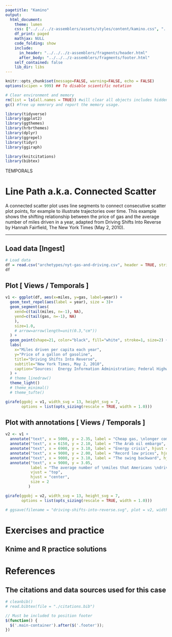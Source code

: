 ```yaml
---
pagetitle: "Kamino"
output: 
  html_document:
    theme: lumen
    css: ["../../../z-assemblers/assets/styles/content/kamino.css", "../../../z-assemblers/assets/icons/line-awesome/css/line-awesome.css"]
    df_print: paged
    mathjax: NULL
    code_folding: show
    include:
      in_header: "../../../z-assemblers/fragments/header.html"
      after_body: "../../../z-assemblers/fragments/footer.html"
    self_contained: false
    lib_dir: libs
---
```


```r

knitr::opts_chunk$set(message=FALSE, warning=FALSE, echo = FALSE)
options(scipen = 999) ## To disable scientific notation

# Clear environment and memory
rm(list = ls(all.names = TRUE)) #will clear all objects includes hidden objects.
gc() #free up memrory and report the memory usage.

library(tidyverse)
library(ggplot2)
library(ggthemes)
library(hrbrthemes)
library(dplyr)
library(ggrepel)
library(tidyr)
library(ggiraph)

library(knitcitations)
library(bibtex)


```

<div class="activity">
TEMPORALS
</div>

# Line Path a.k.a. Connected Scatter

A connected scatter plot uses line segments to connect consecutive scatter plot points, for example to illustrate trajectories over time. This example shows the shifting relationship between the price of gas and the average number of miles driven in a year, adapted from Driving Shifts Into Reverse by Hannah Fairfield, The New York Times (May 2, 2010).

***

## Load data [Ingest]

```r

# Load data
df = read.csv("archetypes/nyt-gas-and-driving.csv", header = TRUE, stringsAsFactors = TRUE)  # read text file 
df

```

## Plot [ Views / Temporals ]

```r

v1 <- ggplot(df, aes(x=miles, y=gas, label=year)) +
  geom_text_repel(aes(label = year), size = 3)+
  geom_segment(aes(
    xend=c(tail(miles, n=-1), NA), 
    yend=c(tail(gas, n=-1), NA)
    ),
    size=1.0,
    # arrow=arrow(length=unit(0.3,"cm"))
  ) +
  geom_point(shape=21, color="black", fill="white", stroke=1, size=2) +
  labs(
    x="Miles driven per capita each year",
    y="Price of a gallon of gasoline",
    title="Driving Shifts Into Reverse",
    subtitle="New York Times, May 2, 2010",
    caption="Sources:  Energy Information Administration; Federal Highway Administration; Brookings Institution"
  ) + 
  # theme_linedraw()
  theme_light()
  # theme_minimal()
  # theme_tufte()

girafe(ggobj = v1, width_svg = 13, height_svg = 7,
       options = list(opts_sizing(rescale = TRUE, width = 1.0)))

```


## Plot with annotations [ Views / Temporals ]

```r

v2 <- v1 + 
  annotate("text", x = 5000, y = 2.35, label = "Cheap gas, \nlonger commutes", hjust = "center", size = 3, fontface = 2) +
  annotate("text", x = 6150, y = 2.10, label = "The Arab oil embargo", hjust = "left", size = 3, fontface = 2) +
  annotate("text", x = 6900, y = 3.10, label = "Energy crisis", hjust = "left", size = 3, fontface = 2) +
  annotate("text", x = 9000, y = 2.00, label = "Record low prices", hjust = "center", size = 3, fontface = 2) +
  annotate("text", x = 9000, y = 3.10, label = "The swing backward", hjust = "center", size = 3, fontface = 2) +
  annotate("text", x = 9000, y = 3.05, 
           label = "The average number of \nmiles that Americans \ndrive annually begins to \nfall, so the chart appears \nto turn around.", 
           vjust = "top",
           hjust = "center", 
           size = 2
          )

girafe(ggobj = v2, width_svg = 13, height_svg = 7,
       options = list(opts_sizing(rescale = TRUE, width = 1.0)))

```



```r

# ggsave(filename = "driving-shifts-into-reverse.svg", plot = v2, width=12, height=8)

```



# Exercises and practice
## Knime and R practice solutions



# References
## The citations and data sources used for this case



```r

# cleanbib()
# read.bibtex(file = "./citations.bib")

```



```js

// Must be included to position footer
$(function() {
  $('.main-container').after($('.footer'));
})

```

